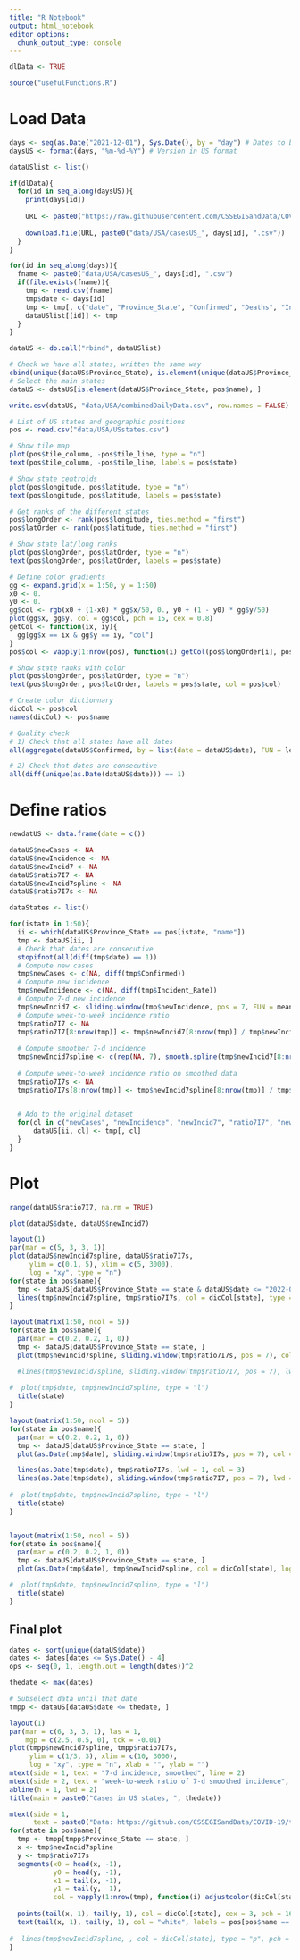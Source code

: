 ```yaml
---
title: "R Notebook"
output: html_notebook
editor_options: 
  chunk_output_type: console
---
```


```r
dlData <- TRUE

source("usefulFunctions.R")
```

# Load Data

```r
days <- seq(as.Date("2021-12-01"), Sys.Date(), by = "day") # Dates to be downloaded
daysUS <- format(days, "%m-%d-%Y") # Version in US format

dataUSlist <- list()

if(dlData){
  for(id in seq_along(daysUS)){
    print(days[id])
  
    URL <- paste0("https://raw.githubusercontent.com/CSSEGISandData/COVID-19/master/csse_covid_19_data/csse_covid_19_daily_reports_us/", daysUS[id], ".csv")
    
    download.file(URL, paste0("data/USA/casesUS_", days[id], ".csv"))
  }
}

for(id in seq_along(days)){
  fname <- paste0("data/USA/casesUS_", days[id], ".csv")
  if(file.exists(fname)){
    tmp <- read.csv(fname)
    tmp$date <- days[id]
    tmp <- tmp[, c("date", "Province_State", "Confirmed", "Deaths", "Incident_Rate", "Total_Test_Results")]
    dataUSlist[[id]] <- tmp
  }
}

dataUS <- do.call("rbind", dataUSlist)

# Check we have all states, written the same way
cbind(unique(dataUS$Province_State), is.element(unique(dataUS$Province_State), pos$name))
# Select the main states
dataUS <- dataUS[is.element(dataUS$Province_State, pos$name), ]

write.csv(dataUS, "data/USA/combinedDailyData.csv", row.names = FALSE)
```


```r

# List of US states and geographic positions
pos <- read.csv("data/USA/USstates.csv")

# Show tile map
plot(pos$tile_column, -pos$tile_line, type = "n")
text(pos$tile_column, -pos$tile_line, labels = pos$state)

# Show state centroids
plot(pos$longitude, pos$latitude, type = "n")
text(pos$longitude, pos$latitude, labels = pos$state)

# Get ranks of the different states
pos$longOrder <- rank(pos$longitude, ties.method = "first")
pos$latOrder <- rank(pos$latitude, ties.method = "first")

# Show state lat/long ranks
plot(pos$longOrder, pos$latOrder, type = "n")
text(pos$longOrder, pos$latOrder, labels = pos$state)

# Define color gradients
gg <- expand.grid(x = 1:50, y = 1:50)
x0 <- 0.
y0 <- 0.
gg$col <- rgb(x0 + (1-x0) * gg$x/50, 0., y0 + (1 - y0) * gg$y/50)
plot(gg$x, gg$y, col = gg$col, pch = 15, cex = 0.8)
getCol <- function(ix, iy){
  gg[gg$x == ix & gg$y == iy, "col"]
}
pos$col <- vapply(1:nrow(pos), function(i) getCol(pos$longOrder[i], pos$latOrder[i]), FUN.VALUE = "x")

# Show state ranks with color
plot(pos$longOrder, pos$latOrder, type = "n")
text(pos$longOrder, pos$latOrder, labels = pos$state, col = pos$col)

# Create color dictionnary
dicCol <- pos$col
names(dicCol) <- pos$name
```

```r
# Quality check
# 1) Check that all states have all dates
all(aggregate(dataUS$Confirmed, by = list(date = dataUS$date), FUN = length)$x == 50)

# 2) Check that dates are consecutive
all(diff(unique(as.Date(dataUS$date))) == 1)
```

# Define ratios

```r
newdatUS <- data.frame(date = c())

dataUS$newCases <- NA
dataUS$newIncidence <- NA
dataUS$newIncid7 <- NA
dataUS$ratio7I7 <- NA
dataUS$newIncid7spline <- NA
dataUS$ratio7I7s <- NA

dataStates <- list()

for(istate in 1:50){
  ii <- which(dataUS$Province_State == pos[istate, "name"])
  tmp <- dataUS[ii, ]
  # Check that dates are consecutive
  stopifnot(all(diff(tmp$date) == 1))
  # Compute new cases
  tmp$newCases <- c(NA, diff(tmp$Confirmed))
  # Compute new incidence
  tmp$newIncidence <- c(NA, diff(tmp$Incident_Rate))
  # Compute 7-d new incidence
  tmp$newIncid7 <- sliding.window(tmp$newIncidence, pos = 7, FUN = mean, na.rm = TRUE) * 7
  # Compute week-to-week incidence ratio
  tmp$ratio7I7 <- NA
  tmp$ratio7I7[8:nrow(tmp)] <- tmp$newIncid7[8:nrow(tmp)] / tmp$newIncid7[8:nrow(tmp) - 7]
  
  # Compute smoother 7-d incidence
  tmp$newIncid7spline <- c(rep(NA, 7), smooth.spline(tmp$newIncid7[8:nrow(tmp)], spar = 0.7)$y)
  
  # Compute week-to-week incidence ratio on smoothed data
  tmp$ratio7I7s <- NA
  tmp$ratio7I7s[8:nrow(tmp)] <- tmp$newIncid7spline[8:nrow(tmp)] / tmp$newIncid7spline[8:nrow(tmp) - 7]

    
  # Add to the original dataset
  for(cl in c("newCases", "newIncidence", "newIncid7", "ratio7I7", "newIncid7spline", "ratio7I7s")){
      dataUS[ii, cl] <- tmp[, cl]
  }
}
```

# Plot

```r
range(dataUS$ratio7I7, na.rm = TRUE)

plot(dataUS$date, dataUS$newIncid7)

layout(1)
par(mar = c(5, 3, 3, 1))
plot(dataUS$newIncid7spline, dataUS$ratio7I7s, 
     ylim = c(0.1, 5), xlim = c(5, 3000),
     log = "xy", type = "n")
for(state in pos$name){
  tmp <- dataUS[dataUS$Province_State == state & dataUS$date <= "2022-03-22", ]
  lines(tmp$newIncid7spline, tmp$ratio7I7s, col = dicCol[state], type = "p", pch = 16, cex = 0.8)
}

layout(matrix(1:50, ncol = 5))
for(state in pos$name){
  par(mar = c(0.2, 0.2, 1, 0))
  tmp <- dataUS[dataUS$Province_State == state, ]
  plot(tmp$newIncid7spline, sliding.window(tmp$ratio7I7s, pos = 7), col = dicCol[state], log = "xy", xlab = "", ylim = c(0.3, 3), xlim = c(10, 2000), type = "l", lwd = 2)

  #lines(tmp$newIncid7spline, sliding.window(tmp$ratio7I7, pos = 7), lwd = 1)
  
#  plot(tmp$date, tmp$newIncid7spline, type = "l")
  title(state)
}

layout(matrix(1:50, ncol = 5))
for(state in pos$name){
  par(mar = c(0.2, 0.2, 1, 0))
  tmp <- dataUS[dataUS$Province_State == state, ]
  plot(as.Date(tmp$date), sliding.window(tmp$ratio7I7s, pos = 7), col = dicCol[state], log = "y", xlab = "", ylim = c(0.1, 3), type = "l")

  lines(as.Date(tmp$date), tmp$ratio7I7s, lwd = 1, col = 3)
  lines(as.Date(tmp$date), sliding.window(tmp$ratio7I7, pos = 7), lwd = 2)
  
#  plot(tmp$date, tmp$newIncid7spline, type = "l")
  title(state)
}


layout(matrix(1:50, ncol = 5))
for(state in pos$name){
  par(mar = c(0.2, 0.2, 1, 0))
  tmp <- dataUS[dataUS$Province_State == state, ]
  plot(as.Date(tmp$date), tmp$newIncid7spline, col = dicCol[state], log = "y", xlab = "", ylim = c(1, 3000), type = "l")

#  plot(tmp$date, tmp$newIncid7spline, type = "l")
  title(state)
}

```

## Final plot

```r

dates <- sort(unique(dataUS$date))
dates <- dates[dates <= Sys.Date() - 4]
ops <- seq(0, 1, length.out = length(dates))^2

thedate <- max(dates)

# Subselect data until that date
tmpp <- dataUS[dataUS$date <= thedate, ]

layout(1)
par(mar = c(6, 3, 3, 1), las = 1, 
    mgp = c(2.5, 0.5, 0), tck = -0.01)
plot(tmpp$newIncid7spline, tmpp$ratio7I7s, 
     ylim = c(1/3, 3), xlim = c(10, 3000),
     log = "xy", type = "n", xlab = "", ylab = "")
mtext(side = 1, text = "7-d incidence, smoothed", line = 2)
mtext(side = 2, text = "week-to-week ratio of 7-d smoothed incidence", line = 2, las = 3)
abline(h = 1, lwd = 2)
title(main = paste0("Cases in US states, ", thedate))

mtext(side = 1, 
      text = paste0("Data: https://github.com/CSSEGISandData/COVID-19/tree/master/csse_covid_19_data/csse_covid_19_daily_reports_us\nCode: "))
for(state in pos$name){
  tmp <- tmpp[tmpp$Province_State == state, ]
  x <- tmp$newIncid7spline
  y <- tmp$ratio7I7s
  segments(x0 = head(x, -1), 
           y0 = head(y, -1), 
           x1 = tail(x, -1), 
           y1 = tail(y, -1), 
           col = vapply(1:nrow(tmp), function(i) adjustcolor(dicCol[state], 0.7 * tail(ops, nrow(tmp))[i]), FUN.VALUE = "x"))
  
  points(tail(x, 1), tail(y, 1), col = dicCol[state], cex = 3, pch = 16)
  text(tail(x, 1), tail(y, 1), col = "white", labels = pos[pos$name == state, "state"], cex = 0.8)
  
#  lines(tmp$newIncid7spline, , col = dicCol[state], type = "p", pch = 16, cex = 0.8)
}
```

